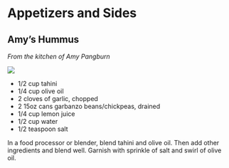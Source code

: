 # Appetizers and Sides

## Amy's Hummus

_From the kitchen of Amy Pangburn_

![](../images/hummus.jpg)


  *   1/2 cup tahini
  *   1/4 cup olive oil 
  *   2 cloves of garlic, chopped 
  *   2 15oz cans garbanzo beans/chickpeas, drained 
  *   1/4 cup lemon juice
  *   1/2 cup water 
  *   1/2 teaspoon salt

In a food processor or blender, blend tahini and olive oil. Then add other ingredients and blend well. Garnish with sprinkle of salt and swirl of olive oil.
